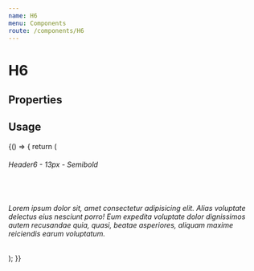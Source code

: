 ```yaml
---
name: H6
menu: Components
route: /components/H6
---
```



# H6

## Properties

<Props of={H6} />

## Usage

<Playground>
  {() => {
    return (
      <Fragment>
        <H6>Header6 - 13px - Semibold</H6>
        <br />
        <H6 id="truncated-header" truncate>
          Lorem ipsum dolor sit, amet consectetur adipisicing elit. Alias
          voluptate delectus eius nesciunt porro! Eum expedita voluptate dolor
          dignissimos autem recusandae quia, quasi, beatae asperiores, aliquam
          maxime reiciendis earum voluptatum.
        </H6>
      </Fragment>
    );
  }}
</Playground>
